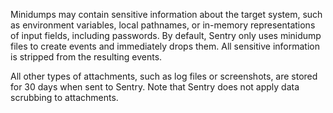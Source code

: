 Minidumps may contain sensitive information about the target system, such as environment variables, local pathnames, or in-memory representations of input fields, including passwords. By default, Sentry only uses minidump files to create events and immediately drops them. All sensitive information is stripped from the resulting events.

All other types of attachments, such as log files or screenshots, are stored for 30 days when sent to Sentry. Note that Sentry does not apply data scrubbing to attachments.
